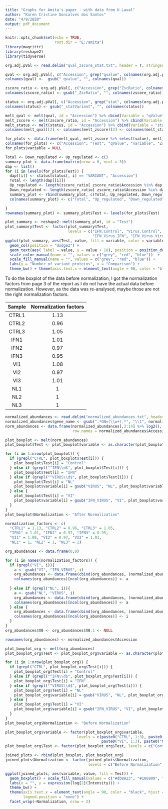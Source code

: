 ```yaml
---
title: "Graphs for Amita's paper - with data from U Laval"
author: "Karen Cristine Goncalves dos Santos"
date: "4/9/2020"
output: pdf_document
---
```


```r
knitr::opts_chunk$set(echo = TRUE, 
                      root.dir = "E:/amita")
library(magrittr)
library(reshape2)
library(tidyverse)

```

```r
org.adj.pVal <- read.delim("qval_zscore_stat.txt", header = T, stringsAsFactors = F)

qval <- org.adj.pVal[, c("Accession", grep("qvalue", colnames(org.adj.pVal), value = T))]
colnames(qval) <-  gsub("_qvalue", "", colnames(qval))

zscore_ratio <- org.adj.pVal[, c("Accession", grep("ZscRatio", colnames(org.adj.pVal), value = T))]
colnames(zscore_ratio) <- gsub("_ZscRatio", "", colnames(zscore_ratio))

status <- org.adj.pVal[, c("Accession", grep("stat", colnames(org.adj.pVal), value = T))]
colnames(status) <- gsub("_statVariant", "", colnames(status))
```

```r
melt_qval <- melt(qval, id = "Accession") %>% cbind(Variable = "qValue")
melt_zscore <- melt(zscore_ratio, id = "Accession") %>% cbind(Variable = "zscore_ratio")
melt_status <- melt(status, id = "Accession") %>% cbind(Variable = "status")
colnames(melt_qval)[2] <- colnames(melt_zscore)[2] <- colnames(melt_status)[2] <- "Test"

for_plots <- data.frame(melt_qval, melt_zscore %>% select(value), melt_status %>% select(value))
colnames(for_plots) <- c("Accession", "Test", "qValue", "variable", "Zscore_ratio", "Status")
for_plots$variable = NULL

Total <- Down_regulated <- Up_regulated <- c()
summary_plot <- data.frame(matrix(nrow = 0, ncol = 3))
dap <- list()
for (i in levels(for_plots$Test)) {
  dap[[i]] <- status[status[, i] == "VARIANT", "Accession"]
  Total <- length(dap[[i]])
  Up_regulated <- length(zscore_ratio[ zscore_ratio$Accession %in% dap[[i]] & zscore_ratio[, i] < -1.96, i])
  Down_regulated <- length(zscore_ratio[ zscore_ratio$Accession %in% dap[[i]] & zscore_ratio[, i]  > 1.96, i])
  summary_plot <- rbind(summary_plot, c(Total, Up_regulated, Down_regulated)) %>% as.data.frame()
  colnames(summary_plot) <- c("Total", "Up_regulated", "Down_regulated")

}
rownames(summary_plot) <- summary_plot$Test <- levels(for_plots$Test)
```
```r
plot_summary <- reshape2::melt(summary_plot, id = "Test")
plot_summary$Test <- factor(plot_summary$Test, 
                            levels = c("IFN.Control", "Virus.Control", "IFN_Virus.Control", 
                                       "IFN_Virus.IFN", "IFN_Virus.Virus"))
ggplot(plot_summary, aes(Test, value, fill = variable, color = variable)) +
  geom_col(position = "dodge2") + 
  geom_text(aes( label = value, y = value + 10), position = position_dodge(0.9), color = "black") + 
  scale_color_manual(name = "", values = c("grey", "red", "blue"))  +
  scale_fill_manual(name = "", values = c("grey", "red", "blue")) + 
  labs(y = "Number of variant proteins", x = "Comparison") + 
  theme_bw() + theme(axis.text.x = element_text(angle = 90, color = "black"))

```

To do the boxplot of the data before normalization, I got the normalization factors from page 3 of the report as I do not have the actual data before normalization. However, as the data was re-analysed, maybe those are not the right normalization factors.

Sample | Normalization factors
:-:|:-:
CTRL1 | 1.13
CTRL2 | 0.96
CTRL3 |1.05
IFN1 | 1.01
IFN2 | 0.97
IFN3 | 0.95
VI1 | 1.08
VI2 | 0.97
VI3 | 1.01
NL1 | 1
NL2 | 1
NL3 | 1

```r
normalized_abundances <- read.delim("normalized_abundances.txt", header = T, stringsAsFactors = F)
normalized_abundances$gene_name <- gsub(".*GN=(\\w+).*", "\\1", normalized_abundances$Description)
norm_abundances <- data.frame(normalized_abundances[,3:14] %>% log2(), 
                              row.names = normalized_abundances$Accession)

plot_boxplot <- melt(norm_abundances)
plot_boxplot$Test <- plot_boxplot$variable <- as.character(plot_boxplot$variable)

for (i in 1:nrow(plot_boxplot)) {
  if (grepl("CTRL", plot_boxplot$Test[i])) {
    plot_boxplot$Test[i] = "Control"
  } else if (grepl("^IFN\\d$", plot_boxplot$Test[i])) {
    plot_boxplot$Test[i] = "IFN"
  } else if (grepl("^VIRUS\\d$", plot_boxplot$Test[i])) {
    plot_boxplot$Test[i] = "NL"
    plot_boxplot$variable[i] = gsub("VIRUS", "NL", plot_boxplot$variable[i])
  } else {
    plot_boxplot$Test[i] = "VI"
    plot_boxplot$variable[i] = gsub("IFN_VIRUS", "VI", plot_boxplot$variable[i])
  }
}
plot_boxplot$Normalization <- "After Normalization"

```


```r

normalization_factors <- c(
  "CTRL1" = 1.13, "CTRL2" = 0.96, "CTRL3" = 1.05, 
  "IFN1" = 1.01, "IFN2" = 0.97, "IFN3" = 0.95, 
  "VI1" = 1.08, "VI2" = 0.97, "VI3" = 1.01, 
  "NL1" = 1, "NL2" = 1, "NL3" = 1)

org_abundances <- data.frame(0,0)

for (i in names(normalization_factors)) { 
  if (grepl("VI", i)){ 
    a <- gsub("VI", "IFN_VIRUS", i)
    org_abundances <- data.frame(cbind(org_abundances, (normalized_abundances[, a] * normalization_factors[i]) %>% log2()))
    colnames(org_abundances)[ncol(org_abundances)] <- a
    
  } else if (grepl("NL", i)){ 
    a <- gsub("NL", "VIRUS", i) 
    org_abundances <- data.frame(cbind(org_abundances, (normalized_abundances[, a] * normalization_factors[i]) %>% log2()))
    colnames(org_abundances)[ncol(org_abundances)] <- a
  } else {
    org_abundances <- data.frame(cbind(org_abundances, (normalized_abundances[, i] * normalization_factors[i]) %>% log2()))
    colnames(org_abundances)[ncol(org_abundances)] <- i
  }
}
org_abundances$X0 <- org_abundances$X0.1 <- NULL

rownames(org_abundances) <- normalized_abundances$Accession

plot_boxplot_org <- melt(org_abundances)
plot_boxplot_org$Test <- plot_boxplot_org$variable <- as.character(plot_boxplot_org$variable)

for (i in 1:nrow(plot_boxplot_org)) {
  if (grepl("CTRL", plot_boxplot_org$Test[i])) {
    plot_boxplot_org$Test[i] = "Control"
  } else if (grepl("^IFN\\d$", plot_boxplot_org$Test[i])) {
    plot_boxplot_org$Test[i] = "IFN"
  } else if (grepl("^VIRUS\\d$", plot_boxplot_org$Test[i])) {
    plot_boxplot_org$Test[i] = "NL"
    plot_boxplot_org$variable[i] = gsub("VIRUS", "NL", plot_boxplot_org$variable[i])
  } else {
    plot_boxplot_org$Test[i] = "VI"
    plot_boxplot_org$variable[i] = gsub("IFN_VIRUS", "VI", plot_boxplot_org$variable[i])
  }
}
plot_boxplot_org$Normalization <- "Before Normalization"
```
```r
plot_boxplot_org$variable <- factor(plot_boxplot_org$variable, 
                                levels = c(paste0("CTRL", 1:3), paste0("IFN", 1:3),
                                           paste0("VI", 1:3), paste0("NL", 1:3)))
plot_boxplot_org$Test <- factor(plot_boxplot_org$Test, levels = c("Control", "IFN", "VI", "NL"))

joined_plots <- rbind(plot_boxplot, plot_boxplot_org)
joined_plots$Normalization <- factor(joined_plots$Normalization, 
                                     levels = c("Before Normalization", "After Normalization"))

ggplot(joined_plots, aes(variable, value, fill = Test)) + 
  geom_boxplot() + scale_fill_manual(values = c("#db8823", "#106909", "#8f2424", "#1082b3"))+
  labs(x = "", y = expression(log[2](Intensity))) +
  theme_bw() + 
  theme(axis.text.x = element_text(angle = 90, color = "black", hjust = 1, vjust = 0.5),
        legend.position = "none") + 
  facet_wrap(~Normalization, nrow = 2)

```

